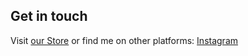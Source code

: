 ## Get in touch

Visit [our Store](https://www.storganic.org) or find me on other platforms: [Instagram](https://www.instagram.com/stor.ganic/)
